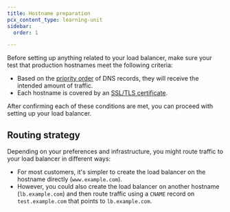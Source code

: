 ```yaml
---
title: Hostname preparation
pcx_content_type: learning-unit
sidebar:
  order: 1

---
```


Before setting up anything related to your load balancer, make sure your test that production hostnames meet the following criteria:

* Based on the [priority order](/load-balancing/load-balancers/dns-records/#priority-order) of DNS records, they will receive the intended amount of traffic.
* Each hostname is covered by an [SSL/TLS certificate](/load-balancing/load-balancers/dns-records/#ssltls-coverage).

After confirming each of these conditions are met, you can proceed with setting up your load balancer.

## Routing strategy

Depending on your preferences and infrastructure, you might route traffic to your load balancer in different ways:

* For most customers, it's simpler to create the load balancer on the hostname directly (`www.example.com`).
* However, you could also create the load balancer on another hostname (`lb.example.com`) and then route traffic using a `CNAME` record on `test.example.com` that points to `lb.example.com`.
